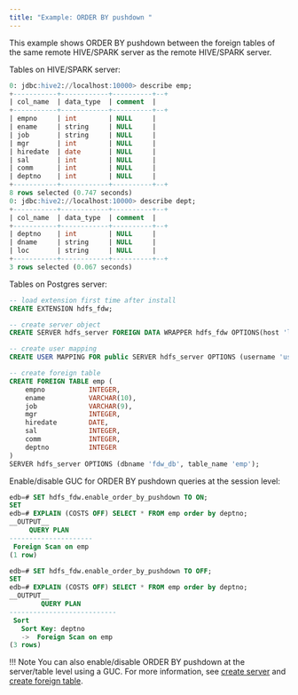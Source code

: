 ```yaml
---
title: "Example: ORDER BY pushdown "
---
```


This example shows ORDER BY pushdown between the foreign tables of the same remote HIVE/SPARK server as the remote HIVE/SPARK server.

Tables on HIVE/SPARK server:

```sql
0: jdbc:hive2://localhost:10000> describe emp;
+-----------+------------+----------+--+
| col_name  | data_type  | comment  |
+-----------+------------+----------+--+
| empno     | int        | NULL     |
| ename     | string     | NULL     |
| job       | string     | NULL     |
| mgr       | int        | NULL     |
| hiredate  | date       | NULL     |
| sal       | int        | NULL     |
| comm      | int        | NULL     |
| deptno    | int        | NULL     |
+-----------+------------+----------+--+
8 rows selected (0.747 seconds)
0: jdbc:hive2://localhost:10000> describe dept;
+-----------+------------+----------+--+
| col_name  | data_type  | comment  |
+-----------+------------+----------+--+
| deptno    | int        | NULL     |
| dname     | string     | NULL     |
| loc       | string     | NULL     |
+-----------+------------+----------+--+
3 rows selected (0.067 seconds)
```

Tables on Postgres server:

```sql
-- load extension first time after install
CREATE EXTENSION hdfs_fdw;

-- create server object
CREATE SERVER hdfs_server FOREIGN DATA WRAPPER hdfs_fdw OPTIONS(host 'localhost', port '10000', client_type 'spark', auth_type 'LDAP');

-- create user mapping
CREATE USER MAPPING FOR public SERVER hdfs_server OPTIONS (username 'user1', password 'pwd123');

-- create foreign table
CREATE FOREIGN TABLE emp (
    empno           INTEGER,
    ename           VARCHAR(10),
    job             VARCHAR(9),
    mgr             INTEGER,
    hiredate        DATE,
    sal             INTEGER,
    comm            INTEGER,
    deptno          INTEGER
)
SERVER hdfs_server OPTIONS (dbname 'fdw_db', table_name 'emp');
```

Enable/disable GUC for ORDER BY pushdown queries at the session level:

```sql
edb=# SET hdfs_fdw.enable_order_by_pushdown TO ON;
SET
edb=# EXPLAIN (COSTS OFF) SELECT * FROM emp order by deptno;
__OUTPUT__
     QUERY PLAN      
---------------------
 Foreign Scan on emp
(1 row)
```

```sql
edb=# SET hdfs_fdw.enable_order_by_pushdown TO OFF;
SET
edb=# EXPLAIN (COSTS OFF) SELECT * FROM emp order by deptno;
__OUTPUT__
        QUERY PLAN         
---------------------------
 Sort
   Sort Key: deptno
   ->  Foreign Scan on emp
(3 rows)
```

!!! Note
    You can also enable/disable ORDER BY pushdown at the server/table level using a GUC. For more information, see [create server](/hadoop_data_adapter/latest/configuring/#create-server) and [create foreign table](/hadoop_data_adapter/latest/configuring/#create-foreign-table).
